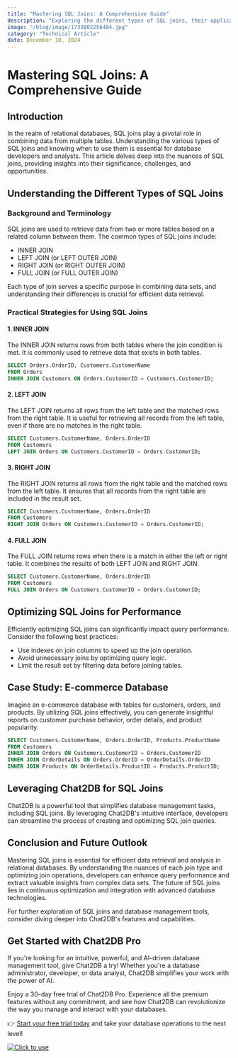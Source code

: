 ```yaml
---
title: "Mastering SQL Joins: A Comprehensive Guide"
description: "Exploring the different types of SQL joins, their applications, and best practices for optimizing join operations."
image: "/blog/image/1733802256404.jpg"
category: "Technical Article"
date: December 10, 2024
---
```


# Mastering SQL Joins: A Comprehensive Guide


<Authors date="December 10, 2024">
  <Author name="Aiden Stone" link="https://chat2db.ai" />
</Authors>

## Introduction

In the realm of relational databases, SQL joins play a pivotal role in combining data from multiple tables. Understanding the various types of SQL joins and knowing when to use them is essential for database developers and analysts. This article delves deep into the nuances of SQL joins, providing insights into their significance, challenges, and opportunities.

## Understanding the Different Types of SQL Joins

### Background and Terminology

SQL joins are used to retrieve data from two or more tables based on a related column between them. The common types of SQL joins include:

- INNER JOIN
- LEFT JOIN (or LEFT OUTER JOIN)
- RIGHT JOIN (or RIGHT OUTER JOIN)
- FULL JOIN (or FULL OUTER JOIN)

Each type of join serves a specific purpose in combining data sets, and understanding their differences is crucial for efficient data retrieval.

### Practical Strategies for Using SQL Joins

#### 1. INNER JOIN

The INNER JOIN returns rows from both tables where the join condition is met. It is commonly used to retrieve data that exists in both tables.

```sql
SELECT Orders.OrderID, Customers.CustomerName
FROM Orders
INNER JOIN Customers ON Orders.CustomerID = Customers.CustomerID;
```

#### 2. LEFT JOIN

The LEFT JOIN returns all rows from the left table and the matched rows from the right table. It is useful for retrieving all records from the left table, even if there are no matches in the right table.

```sql
SELECT Customers.CustomerName, Orders.OrderID
FROM Customers
LEFT JOIN Orders ON Customers.CustomerID = Orders.CustomerID;
```

#### 3. RIGHT JOIN

The RIGHT JOIN returns all rows from the right table and the matched rows from the left table. It ensures that all records from the right table are included in the result set.

```sql
SELECT Customers.CustomerName, Orders.OrderID
FROM Customers
RIGHT JOIN Orders ON Customers.CustomerID = Orders.CustomerID;
```

#### 4. FULL JOIN

The FULL JOIN returns rows when there is a match in either the left or right table. It combines the results of both LEFT JOIN and RIGHT JOIN.

```sql
SELECT Customers.CustomerName, Orders.OrderID
FROM Customers
FULL JOIN Orders ON Customers.CustomerID = Orders.CustomerID;
```

## Optimizing SQL Joins for Performance

Efficiently optimizing SQL joins can significantly impact query performance. Consider the following best practices:

- Use indexes on join columns to speed up the join operation.
- Avoid unnecessary joins by optimizing query logic.
- Limit the result set by filtering data before joining tables.

## Case Study: E-commerce Database

Imagine an e-commerce database with tables for customers, orders, and products. By utilizing SQL joins effectively, you can generate insightful reports on customer purchase behavior, order details, and product popularity.

```sql
SELECT Customers.CustomerName, Orders.OrderID, Products.ProductName
FROM Customers
INNER JOIN Orders ON Customers.CustomerID = Orders.CustomerID
INNER JOIN OrderDetails ON Orders.OrderID = OrderDetails.OrderID
INNER JOIN Products ON OrderDetails.ProductID = Products.ProductID;
```

## Leveraging Chat2DB for SQL Joins

Chat2DB is a powerful tool that simplifies database management tasks, including SQL joins. By leveraging Chat2DB's intuitive interface, developers can streamline the process of creating and optimizing SQL join queries.

## Conclusion and Future Outlook

Mastering SQL joins is essential for efficient data retrieval and analysis in relational databases. By understanding the nuances of each join type and optimizing join operations, developers can enhance query performance and extract valuable insights from complex data sets. The future of SQL joins lies in continuous optimization and integration with advanced database technologies.

For further exploration of SQL joins and database management tools, consider diving deeper into Chat2DB's features and capabilities.

## Get Started with Chat2DB Pro

If you're looking for an intuitive, powerful, and AI-driven database management tool, give Chat2DB a try! Whether you're a database administrator, developer, or data analyst, Chat2DB simplifies your work with the power of AI.

Enjoy a 30-day free trial of Chat2DB Pro. Experience all the premium features without any commitment, and see how Chat2DB can revolutionize the way you manage and interact with your databases.

👉 [Start your free trial today](https://chat2db.ai/pricing) and take your database operations to the next level!


[![Click to use](/image/blog/bg/chat2db.jpg)](https://chat2db.ai/)
